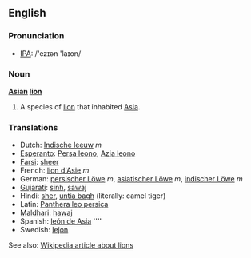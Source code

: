 ==English==

===Pronunciation===
*[[w:IPA|IPA]]: /'ezɪən 'laɪon/

===Noun===
'''[[Asian]] [[lion]]'''

#A species of [[lion]] that inhabited [[Asia]].

===Translations===
*Dutch: [[Indische leeuw]] ''m''
*[[Esperanto]]: [[Persa leono]], [[Azia leono]]
*[[Farsi]]: [[sheer]]
*French: [[lion d'Asie]] ''m''
*German: [[persischer Löwe]] ''m'', [[asiatischer Löwe]] ''m'', [[indischer Löwe]] ''m''
*[[Gujarati]]: [[sinh]], [[sawaj]] 
*Hindi: [[sher]], [[untia bagh]] (literally: camel tiger)
*Latin: [[Panthera leo persica]]
*[[Maldhari]]: [[hawaj]]
*Spanish: [[león de Asia]] ''''
*Swedish: [[lejon]]

See also: [[w:Lion|Wikipedia article about lions]]